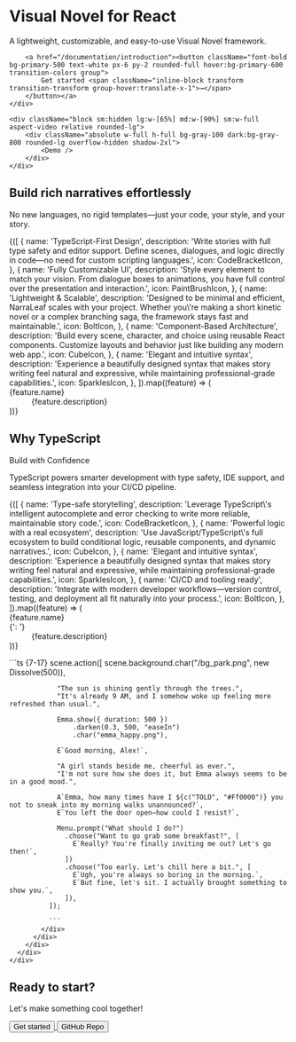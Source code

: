
<div className="py-10 lg:m-12 relative flex flex-col lg:!flex-row justify-between items-center gap-12 text-left">
    <div className="flex-1 lg:max-w-[45%]">
        <h1 className="text-6xl font-bold mb-4 max-w-[700px] inline-flex flex-wrap text-gray-900 dark:text-white">Visual Novel for&nbsp;<span className="text-primary-500 underline break-words">React</span></h1>
        <p className="text-lg my-8 max-w-[500px] text-gray-600 dark:text-gray-300">A lightweight, customizable, and easy-to-use Visual Novel framework. </p>

        <a href="/documentation/introduction"><button className="font-bold bg-primary-500 text-white px-6 py-2 rounded-full hover:bg-primary-600 transition-colors group">
            Get started <span className="inline-block transform transition-transform group-hover:translate-x-1">→</span>
        </button></a>
    </div>
    
    <div className="block sm:hidden lg:w-[65%] md:w-[90%] sm:w-full aspect-video relative rounded-lg">
        <div className="absolute w-full h-full bg-gray-100 dark:bg-gray-800 rounded-lg overflow-hidden shadow-2xl">
            <Demo />
        </div>
    </div>
</div>

<div className="w-full">
    <div className="mx-auto max-w-7xl px-6 lg:px-8 w-full">
        <div className="mx-auto max-w-2xl lg:text-center p-6 w-full">
            <h2 className="mt-2 text-4xl font-semibold tracking-tight text-pretty text-gray-900 dark:text-white sm:text-5xl lg:text-balance !leading-none">Build rich narratives effortlessly</h2>
            <div className="mt-6 text-lg/8 text-gray-600 dark:text-gray-300">No new languages, no rigid templates—just your code, your style, and your story.</div>
        </div>
        <div className="mx-auto mt-4 max-w-2xl lg:max-w-4xl">
            <dl className="grid max-w-xl grid-cols-1 gap-x-8 gap-y-10 lg:max-w-none lg:grid-cols-2 lg:gap-y-16">
            {([
            {
                name: 'TypeScript-First Design',
                description:
                'Write stories with full type safety and editor support. Define scenes, dialogues, and logic directly in code—no need for custom scripting languages.',
                icon: CodeBracketIcon,
            },
            {
                name: 'Fully Customizable UI',
                description:
                'Style every element to match your vision. From dialogue boxes to animations, you have full control over the presentation and interaction.',
                icon: PaintBrushIcon,
            },
            {
                name: 'Lightweight & Scalable',
                description:
                'Designed to be minimal and efficient, NarraLeaf scales with your project. Whether you\'re making a short kinetic novel or a complex branching saga, the framework stays fast and maintainable.',
                icon: BoltIcon,
            },
            {
                name: 'Component-Based Architecture',
                description:
                'Build every scene, character, and choice using reusable React components. Customize layouts and behavior just like building any modern web app.',
                icon: CubeIcon,
            },
            {
                name: 'Elegant and intuitive syntax',
                description:
                'Experience a beautifully designed syntax that makes story writing feel natural and expressive, while maintaining professional-grade capabilities.',
                icon: SparklesIcon,
            },
            ]).map((feature) => (
                <div key={feature.name} className="relative pl-16">
                <dt className="text-base/7 font-semibold text-gray-900 dark:text-white">
                    <div className="absolute top-0 left-0 flex size-10 items-center justify-center rounded-lg bg-primary-500">
                    <feature.icon aria-hidden="true" className="size-6 text-white" />
                    </div>
                    {feature.name}
                </dt>
                <dd className="mt-2 text-base/7 text-gray-600 dark:text-gray-300">{feature.description}</dd>
                </div>
            ))}
            </dl>
        </div>
    </div>
</div>


<div className="overflow-hidden dark:bg-primary-900 light:bg-primary-100 rounded-lg py-12 sm:py-12 mt-16">
      <div className="mx-auto max-w-7xl">
        <div className="mx-auto grid max-w-2xl grid-cols-1 gap-y-16 sm:gap-y-20 lg:mx-0 lg:max-w-none lg:grid-cols-2">
          <div className="lg:pt-4 lg:pr-8">
            <div className="lg:max-w-lg">
              <h2 className="text-base/7 font-semibold text-primary-500">Why TypeScript</h2>
              <p className="mt-2 text-4xl font-semibold tracking-tight text-pretty text-gray-900 dark:text-white sm:text-5xl">Build with Confidence</p>
              <p className="mt-6 text-lg/8 text-gray-600 dark:text-gray-300">TypeScript powers smarter development with type safety, IDE support, and seamless integration into your CI/CD pipeline.</p>
              <dl className="mt-10 max-w-xl space-y-8 text-base/7 text-gray-600 dark:text-gray-300 lg:max-w-none">
  {([
    {
      name: 'Type-safe storytelling',
      description:
        'Leverage TypeScript\'s intelligent autocomplete and error checking to write more reliable, maintainable story code.',
      icon: CodeBracketIcon,
    },
    {
      name: 'Powerful logic with a real ecosystem',
      description:
        'Use JavaScript/TypeScript\'s full ecosystem to build conditional logic, reusable components, and dynamic narratives.',
      icon: CubeIcon,
    },
    {
      name: 'Elegant and intuitive syntax',
      description:
        'Experience a beautifully designed syntax that makes story writing feel natural and expressive, while maintaining professional-grade capabilities.',
      icon: SparklesIcon,
    },
    {
      name: 'CI/CD and tooling ready',
      description:
        'Integrate with modern developer workflows—version control, testing, and deployment all fit naturally into your process.',
      icon: BoltIcon,
    },
  ]).map((feature) => (
    <div key={feature.name} className="relative pl-9">
      <dt className="inline font-semibold text-gray-900 dark:text-white">
        <feature.icon aria-hidden="true" className="absolute top-1 left-1 size-5 text-primary-500 dark:text-primary-400" />
        {feature.name}
      </dt>
      {': '}
      <dd className="inline">{feature.description}</dd>
    </div>
  ))}
</dl>
            </div>
          </div>
          <div className="lg:pt-4">
            <div className="rounded-xl p-6 shadow-xl ring-1 ring-gray-400/10 dark:ring-gray-700/10 dark:bg-gray-800">
              ```ts {7-17}
              scene.action([
                scene.background.char("/bg_park.png", new Dissolve(500)),

                "The sun is shining gently through the trees.",
                "It's already 9 AM, and I somehow woke up feeling more refreshed than usual.",

                Emma.show({ duration: 500 })
                    .darken(0.3, 500, "easeIn")
                    .char("emma_happy.png"),

                E`Good morning, Alex!`,

                "A girl stands beside me, cheerful as ever.",
                "I'm not sure how she does it, but Emma always seems to be in a good mood.",

                A`Emma, how many times have I ${c("TOLD", "#Ff0000")} you not to sneak into my morning walks unannounced?`,
                E`You left the door open—how could I resist?`,

                Menu.prompt("What should I do?")
                  .choose("Want to go grab some breakfast?", [
                    E`Really? You're finally inviting me out? Let's go then!`,
                  ])
                  .choose("Too early. Let's chill here a bit.", [
                    E`Ugh, you're always so boring in the morning.`,
                    E`But fine, let's sit. I actually brought something to show you.`,
                  ]),
              ]);

              ```
            </div>
          </div>
        </div>
      </div>
    </div>

<div className="w-full flex flex-col items-center py-16 rounded-lg mt-16">
  <h2 className="mt-2 mb-4 text-4xl font-semibold tracking-tight text-pretty text-gray-900 dark:text-white sm:text-5xl lg:text-balance !leading-none">Ready to start?</h2>
  <p className="text-lg text-gray-600 dark:text-gray-300 mb-8">Let's make something cool together!</p>
  <div className="flex gap-4">
    <a href="/documentation/introduction">
      <button className="bg-primary-500 text-white px-8 py-3 rounded-full hover:bg-primary-600 transition-colors text-lg font-semibold">
        Get started
      </button>
    </a>
    <a href="https://github.com/NarraLeaf/narraleaf-react" target="_blank" rel="noopener noreferrer">
      <button className="border-2 border-primary-500 text-primary-500 dark:text-primary-400 bg-transparent px-8 py-3 rounded-full hover:bg-primary-50 dark:hover:bg-primary-800 transition-colors text-lg font-semibold">
        GitHub Repo
      </button>
    </a>
  </div>
</div>

